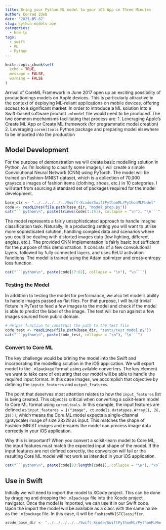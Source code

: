 ```yaml
---
title: Bring your Python ML model to your iOS App in Three Minutes
author: Konrad Zdeb
date: '2025-05-02'
slug: python-models-ape
categories:
  - how-to
tags:
  - swift
  - ML
  - Python
---
```


```r
knitr::opts_chunk$set(
  echo = TRUE,
  message = FALSE,
  warning = FALSE
)
```



Arrival of CoreML Framework in June 2017 open up an exciting possibility of productionings models on Apple devices. This is particularly attractive in the context of deploying ML-reliant applications on mobile devices, offering access to a significant market. In order to introduce a ML solution into a Swift-based software product `.mlmodel` file would need to be produced. The two common mechanisms facilitating that process are:
1. Leveraging Apple's Create ML App or Create ML framework (for programmatic model creation)
2. Leveraging `coremltools` Python package and preparing model elsewhere to be imported into the production


## Model Development

For the purpose of demonstration we will create basic modelling solution in Python. As I'm looking to classify some images, I will create a simple Convolutional Neural Network (CNN) using PyTorch. The model will be trained on Fashion-MNIST dataset, which is a collection of 70,000 grayscale images of fashion items (clothing, shoes, etc.) in 10 categories. I will start from sourcing a standard set of packages required for the model development.

```r
base_dir <- "../../../../../Swift-Xcode/SwiftPythonML/PythonMLModel"
code <- readLines(file.path(base_dir, "model_prep.py"))
cat("```python\n", paste(trimws(code[1:16]), collapse = "\n"), "\n```")
```

The model represents a fairly unsophisticated approach to handle imaghe classification task. Naturally, in a producting setting you will want to utilise more sophisticated solution, handling complex data and scenarios where you could be dealing with distorted images data (low lighting, different angles, etc.). The provided CNN implementation is fairly basic but sufficient for the purpose of this demonstration. It consists of a few convolutional layers, followed by fully connected layers, and uses ReLU activation functions. The model is trained using the Adam optimizer and cross-entropy loss function.

```r
cat("```python\n", paste(code[17:82], collapse = "\n"), "\n```")
```
### Testing the Model
In addittion to testing the model for performance, we also tet model's ability to handle images passed as flat files. For that purpose, I will build trivial ficture in PyTest to feed a few images to the model and check if the model is able to predict the label of the image. The test will be run against a few images sourced from public domain.

```r
# Helper function to construct the path to the test file
code_test <- readLines(file.path(base_dir, "tests/test_model.py"))
cat("```python\n", paste(code_test, collapse = "\n"), "\n```")
```

### Convert to Core ML

The key challenge would be brining the model into the  Swift and incorporating the modelling solution in the iOS application. We will export model to the `.mlpackage` format using avilable converters. The key element we want to take care of ensuring that our model will be able to handle the required input format. In this case images, we accomplish that objective by defining the `inpute_features` and `output_features`.

The point that deserves most attention relates to how the `input_features` list is being created. This object is critical when converting a scikit-learn model to Core ML format using `coremltools`. In this example, the input features are defined as `input_features = [("image", ct.models.datatypes.Array(1, 28, 28))]`, which means the Core ML model expects a single-channel (grayscale) image of size 28x28 as input. This matches the shape of Fashion-MNIST images and ensures the model can process image data correctly in your iOS application. 

Why this is important? When you convert a scikit-learn model to Core ML, the input features must match the expected input shape of the model. If the input features are not defined correctly, the conversion will fail or the resulting Core ML model will not work as intended in your iOS application.

```r
cat("```python\n", paste(code[83:length(code)], collapse = "\n"), "\n```")
```

## Use in Swift

Initially we will need to import the model to XCode project. This can be done by dragging and dropping the `.mlpackage` file into the Xcode project navigator. Once the model is imported, we can use it in our Swift code. Upon the import the model will be available as a class with the same name as the `.mlpackage` file. In this case, it will be `FashionMNISTClassifier`.
```r
xcode_base_dir <- "../../../../../Swift-Xcode/SwiftPythonML/PythonMLModel"
```